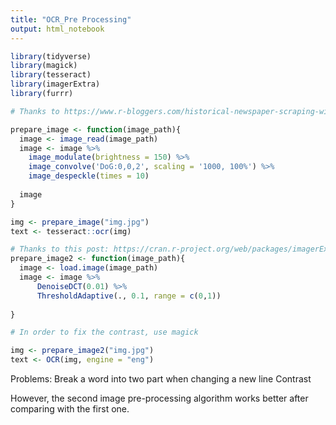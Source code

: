 ---
title: "OCR_Pre Processing"
output: html_notebook
---

```{r setup}
library(tidyverse)
library(magick)
library(tesseract)
library(imagerExtra)
library(furrr)
```

```{r prepare_image}
# Thanks to https://www.r-bloggers.com/historical-newspaper-scraping-with-tesseract-and-r/ for providing a pre-processing scheme on picture

prepare_image <- function(image_path){
  image <- image_read(image_path)
  image <- image %>%
    image_modulate(brightness = 150) %>%
    image_convolve('DoG:0,0,2', scaling = '1000, 100%') %>%
    image_despeckle(times = 10)
  
  image
}

```

```{r OCR using prepare_image}
img <- prepare_image("img.jpg")
text <- tesseract::ocr(img)


```


```{r prepare_image2}
# Thanks to this post: https://cran.r-project.org/web/packages/imagerExtra/vignettes/OCR_with_imagerExtra.html
prepare_image2 <- function(image_path){
  image <- load.image(image_path)
  image <- image %>%
      DenoiseDCT(0.01) %>% 
      ThresholdAdaptive(., 0.1, range = c(0,1)) 
     
}
```


```{r Check apply UCR on one newspaper article, using prepare_image2 }
# In order to fix the contrast, use magick

img <- prepare_image2("img.jpg")
text <- OCR(img, engine = "eng")
```
Problems:
Break a word into two part when changing a new line
Contrast

However, the second image pre-processing algorithm works better after comparing with the first one. 

